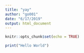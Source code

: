 ```yaml
---
title: "yay"
author: "go001"
date: "6/17/2019"
output: html_document
---
```


```r
knitr::opts_chunk$set(echo = TRUE)
```

```r
print("Hello World")
```


